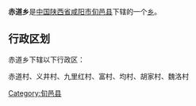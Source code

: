 {{中国乡级行政区
|行政区全称 = 赤道乡
|景观照片文件名 = 
|景观照片描述 = 
|汉语拼音 =
|其他语言 = 
|其他语言名称 = 
|位置图文件名 = 
|位置图描述 = 
|自定义图片=
|上级行政区 = [[陕西省|陕西省]][[咸阳市|咸阳市]][[旬邑县|旬邑县]]
|行政区类别 = [[乡级行政区|乡]]
|行政区划代码 = 
|行政区划 = 
|村委会 = 
|居委会 = 
|建置时间 = 
|领导职位 = 
|领导名称 = 
|政府驻地 = 
|毗邻 = 
|地理坐标 = 
|总面积 = 
|总人口 = 
|户籍人口 = 
|户籍人口年份 = 
|常住人口 = 
|常住人口年份 = 
|人口密度 = 
|GDP = 
|邮政编码 = 
|电话区号 = 
|官方网站 = 
|网站名称 = 
}}
'''赤道乡'''是[[中华人民共和国|中国]][[陕西省|陕西省]][[咸阳市|咸阳市]][[旬邑县|旬邑县]]下辖的一个[[乡级行政区|乡]]。

== 行政区划 ==
赤道乡下辖以下行政区：

赤道村、义井村、九里红村、富村、均村、胡家村、魏洛村

{{陕西小作品}}
{{旬邑县行政区划}}

[[Category:旬邑县|Category:旬邑县]]